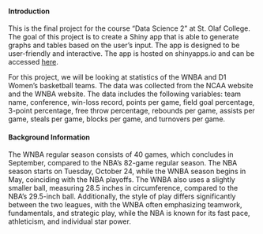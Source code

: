 #### Introduction
This is the final project for the course "Data Science 2" at St. Olaf College. The goal of this project is to create a Shiny app that is able to generate graphs and tables based on the user's input. The app is designed to be user-friendly and interactive. The app is hosted on shinyapps.io and can be accessed [here](https://louiserosenbaum.github.io/shiny-final-project/).

For this project, we will be looking at statistics of the WNBA and D1 Women's basketball teams. The data was collected from the NCAA website and the WNBA website. The data includes the following variables: team name, conference, win-loss record, points per game, field goal percentage, 3-point percentage, free throw percentage, rebounds per game, assists per game, steals per game, blocks per game, and turnovers per game. 

#### Background Information
The WNBA regular season consists of 40 games, which concludes in September, compared to the NBA's 82-game regular season. The NBA season starts on Tuesday, October 24, while the WNBA season begins in May, coinciding with the NBA playoffs. The WNBA also uses a slightly smaller ball, measuring 28.5 inches in circumference, compared to the NBA's 29.5-inch ball. Additionally, the style of play differs significantly between the two leagues, with the WNBA often emphasizing teamwork, fundamentals, and strategic play, while the NBA is known for its fast pace, athleticism, and individual star power.

